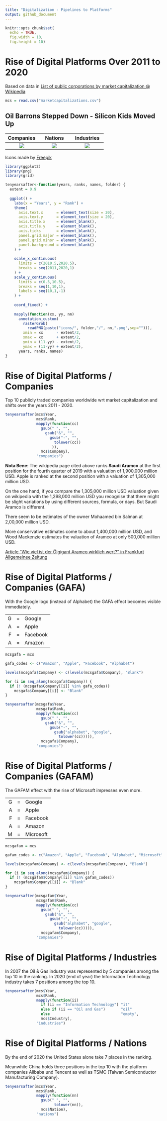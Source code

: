 ```yaml
---
title: "Digitalization - Pipelines to Platforms"
output: github_document
---
```


```r
knitr::opts_chunk$set(
  echo = TRUE,
  fig.width = 10,
  fig.height = 10)
```

# Rise of Digital Platforms Over 2011 to 2020

Based on data in [List of public corporations by market capitalization @ Wikipedia](https://en.wikipedia.org/wiki/List_of_public_corporations_by_market_capitalization)

```r
mcs = read.csv("marketcapitalizations.csv")
```

## Oil Barrons Stepped Down - Silicon Kids Moved Up

Companies | Nations | Industries
:---:|:---:|:---:
![](./README_files/figure-gfm/companies-1.png) | ![](./README_files/figure-gfm/nations-1.png) | ![](./README_files/figure-gfm/industries-1.png)

Icons made by [Freepik](https://www.flaticon.com/authors/freepik)

```r
library(ggplot2)
library(png)
library(grid)

tenyearsafter<-function(years, ranks, names, folder) {
  extent = 0.9
  
  ggplot() +
    labs(x = "Years", y = "Rank") +
    theme(
      axis.text.x      = element_text(size = 20),
      axis.text.y      = element_text(size = 20),
      axis.title.x     = element_blank(),
      axis.title.y     = element_blank(),
      axis.ticks       = element_blank(),
      panel.grid.major = element_blank(),
      panel.grid.minor = element_blank(),
      panel.background = element_blank()
    ) +
    
    scale_x_continuous(
      limits = c(2010.5,2020.5),
      breaks = seq(2011,2020,1)
    ) +
    scale_y_continuous(
      limits = c(0.5,10.5),
      breaks = seq(1,10,1),
      labels = seq(10,1,-1)
    ) +
    
    coord_fixed() +
    
    mapply(function(xx, yy, nn) 
      annotation_custom(
        rasterGrob(
          readPNG(paste("icons/", folder,"/", nn,".png",sep=""))),
        xmin = xx      - extent/2,
        xmax = xx      + extent/2,
        ymin = (11-yy) - extent/2,
        ymax = (11-yy) + extent/2),
      years, ranks, names)
}
```

# Rise of Digital Platforms / Companies

Top 10 publicly traded companies worldwide wrt market
capitalization and shifts over the years 2011 - 2020.

```r

tenyearsafter(mcs$Year,
              mcs$Rank,
              mapply(function(cc)
                gsub(" ", "",
                  gsub("&", "",
                    gsub("-", "",
                      tolower(cc))
                     )),
                mcs$Company),
              "companies")

```

**Nota Bene**: The wikipedia page cited above ranks **Saudi Aramco** at the first position
for the fourth quarter of 2019 with a valuation of 1,900,000 million USD. Apple is ranked
at the second position with a valuation of 1,305,000 million USD.

On the one hand, if you compare the 1,305,000 million USD valuation given on wikipedia with
the 1,298,000 million USD you recognise that there might be slight variations by using
different sources, formula, or days. But Saudi Aramco is different.

There seem to be estimates of the owner Mohaamed bin Salman at 2,00,000 million USD.

More conservative estimates come to about 1,400,000 million USD, and Wood Mackenzie
estimates the valuation of Aramco at only 500,000 million USD.

[Article "Wie viel ist der Ölgigant Aramco wirklich wert?" in Frankfurt Allgemeinee Zeitung](https://www.faz.net/aktuell/finanzen/aktien/erdoel-gigant-saudi-aramco-plant-milliarden-boersengang-14989211-p2.html)

# Rise of Digital Platforms / Companies (GAFA)

With the Google logo (instead of Alphabet) the GAFA effect becomes visible immediately.

|   |   |          |
|--:|:-:|:---------|
| G | = | Google   |
| A | = | Apple    |
| F | = | Facebook |
| A | = | Amazon   |

```r
mcsgafa = mcs

gafa_codes <- c("Amazon", "Apple", "Facebook", "Alphabet")

levels(mcsgafa$Company) <- c(levels(mcsgafa$Company), "Blank")

for (i in seq_along(mcsgafa$Company)) {
  if (! (mcsgafa$Company[[i]] %in% gafa_codes))
    mcsgafa$Company[[i]] <- "Blank"
}

tenyearsafter(mcsgafa$Year,
              mcsgafa$Rank,
              mapply(function(cc)
                gsub(" ", "",
                  gsub("&", "",
                    gsub("-", "",
                      gsub("alphabet", "google",
                        tolower(cc))))),
                mcsgafa$Company),
              "companies")

```

# Rise of Digital Platforms / Companies (GAFAM)

The GAFAM effect with the rise of Microsoft impresses even more.

|   |   |           |
|--:|:-:|:----------|
| G | = | Google    |
| A | = | Apple     | 
| F | = | Facebook  |
| A | = | Amazon    |
| M | = | Microsoft |

```r
mcsgafam = mcs

gafam_codes <- c("Amazon", "Apple", "Facebook", "Alphabet", "Microsoft")

levels(mcsgafam$Company) <- c(levels(mcsgafam$Company), "Blank")

for (i in seq_along(mcsgafam$Company)) {
  if (! (mcsgafam$Company[[i]] %in% gafam_codes))
    mcsgafam$Company[[i]] <- "Blank"
}

tenyearsafter(mcsgafam$Year,
              mcsgafam$Rank,
              mapply(function(cc)
                gsub(" ", "",
                  gsub("&", "",
                    gsub("-", "",
                      gsub("alphabet", "google",
                        tolower(cc))))),
                mcsgafam$Company),
              "companies")

```

# Rise of Digital Platforms / Industries

In 2007 the Oil & Gas industry was represented by 5 companies among the top 10
in the ranking. In 2020 (end of year) the Information Technology industry takes 7
positions among the top 10.

```r

tenyearsafter(mcs$Year,
              mcs$Rank,
              mapply(function(ii)
                if (ii == "Information Technology") "it" 
                else if (ii == "Oil and Gas")       "oil"
                else                                "empty",
                mcs$Industry),
              "industries")

```

# Rise of Digital Platforms / Nations

By the end of 2020 the United States alone take 7 places in the ranking.

Meanwhile China holds three positions in the top 10 with the platform companies
Alibaba und Tencent as well as TSMC (Taiwan Semiconductor Manufacturing
Company).

```r

tenyearsafter(mcs$Year,
              mcs$Rank,
              mapply(function(nn)
                gsub(" ", "",
                      tolower(nn)),
                mcs$Nation),
              "nations")

```
